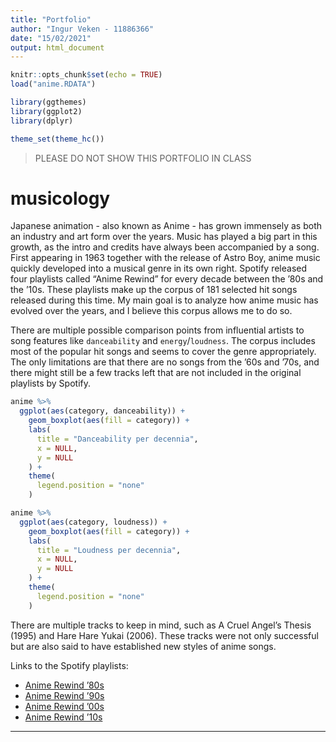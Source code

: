 ```yaml
---
title: "Portfolio"
author: "Ingur Veken - 11886366"
date: "15/02/2021"
output: html_document
---
```


```r
knitr::opts_chunk$set(echo = TRUE)
load("anime.RDATA")

library(ggthemes)
library(ggplot2)
library(dplyr)

theme_set(theme_hc())
```

> PLEASE DO NOT SHOW THIS PORTFOLIO IN CLASS

# musicology

Japanese animation - also known as Anime - has grown immensely as both an industry and art form over the years. Music has played a big part in this growth, as the intro and credits have always been accompanied by a song. First appearing in 1963 together with the release of Astro Boy, anime music quickly developed into a musical genre in its own right. 
Spotify released four playlists called "Anime Rewind" for every decade between the '80s and the '10s.  These playlists make up the corpus of 181 selected hit songs released during this time. My main goal is to analyze how anime music has evolved over the years, and I believe this corpus allows me to do so. 

There are multiple possible comparison points from influential artists to song features like `danceability` and `energy`/`loudness`. The corpus includes most of the popular hit songs and seems to cover the genre appropriately. The only limitations are that there are no songs from the '60s and '70s, and there might still be a few tracks left that are not included in the original playlists by Spotify.

```r
anime %>%
  ggplot(aes(category, danceability)) +
    geom_boxplot(aes(fill = category)) + 
    labs(
      title = "Danceability per decennia",
      x = NULL,
      y = NULL
    ) + 
    theme(
      legend.position = "none"
    )
```
```r
anime %>%
  ggplot(aes(category, loudness)) +
    geom_boxplot(aes(fill = category)) + 
    labs(
      title = "Loudness per decennia",
      x = NULL,
      y = NULL
    ) + 
    theme(
      legend.position = "none"
    )
```

There are multiple tracks to keep in mind, such as A Cruel Angel's Thesis (1995) and Hare Hare Yukai (2006). These tracks were not only successful but are also said to have established new styles of anime songs. 

Links to the Spotify playlists:

- [Anime Rewind '80s](https://open.spotify.com/playlist/37i9dQZF1DXcFCZS9poESZ?si=X78joBOfSNybC2_h2ywCBQ)
- [Anime Rewind '90s](https://open.spotify.com/playlist/37i9dQZF1DXanOaZVFiwtB?si=cBGaz_VxRRW14iXdNAFQ8g)
- [Anime Rewind '00s](https://open.spotify.com/playlist/37i9dQZF1DWZZu9JWZK2dy?si=wPjUpf9pSSST3NhlYnkxjQ)
- [Anime Rewind '10s](https://open.spotify.com/playlist/37i9dQZF1DWYzHfIcEruXw?si=77LFyMfiSLSIwtcEN66MHw)

---

